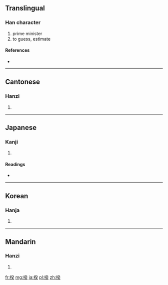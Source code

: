 ==Translingual==

===Han character===
{{Han char|rn=64|rad=手|as=09|sn=12|four=5203<sub>4</sub>|canj=手弓人大 (QNOK)}}

# prime minister
# to guess, estimate

====References====
* {{Han ref|kx=0441.040|dkj=12326|dj=0791.290|hdz=31926.080|uh=63C6|ud=25542|bh=B47D|bd=46205}}

----

==Cantonese==

===Hanzi===
{{yue-hanzi|jyut=|y=kwai4, kwai5}}

# {{defn|lang=yue|sort=手09}}

----

==Japanese==

===Kanji===
{{ja-kanji|grade=|rs=手09}}

# {{defn|lang=ja|sort=手09}}

====Readings====
* {{ja-readings|on=[[き]] (ki)|kun=[[はかる]] (hakaru), [[はかりごと]] (hakarigoto)}}

----

==Korean==

===Hanja===
{{ko-hanja|hangeul=규|eumhun=|rv=gyu|mr=kyu|y=kyu}}

# {{defn|lang=ko|sort=手09}}

----

==Mandarin==

===Hanzi===
{{cmn-hanzi|pin=[[kuí]] ([[kui2]])|wg=k'uei<sup>2</sup>}}

# {{defn|lang=cmn|sort=手09}}

[[fr:揆]]
[[mg:揆]]
[[ja:揆]]
[[pl:揆]]
[[zh:揆]]